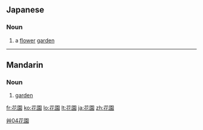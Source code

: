==Japanese==
{{ja-kanjitab|花|園}}

===Noun===
{{ja-noun|k|hira=はなぞの|rom=hanazono}}

# a [[flower]] [[garden]]

----

==Mandarin==
{{zh-forms|[[花园]]|[[花]][[園]]}}

===Noun===
{{cmn-noun|t|pin=huāyuán|pint=hua1yuan2|tra=花園|sim=花园|rs=艸04}}

# {{Elementary Mandarin|lang=zh-tw|skey=艸04}} [[garden]]

[[Category:zh-tw:Horticulture|艸04花園]]

[[fr:花園]]
[[ko:花園]]
[[lo:花園]]
[[lt:花園]]
[[ja:花園]]
[[zh:花園]]